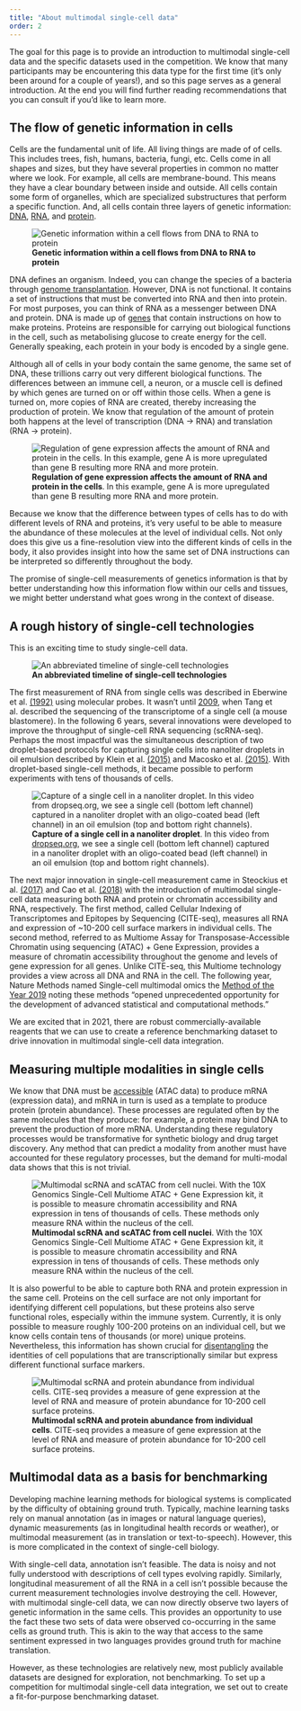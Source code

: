 ```yaml
---
title: "About multimodal single-cell data"
order: 2
---
```

The goal for this page is to provide an introduction to multimodal single-cell data and the specific datasets used in the competition. We know that many participants may be encountering this data type for the first time (it's only been around for a couple of years!), and so this page serves as a general introduction. At the end you will find further reading recommendations that you can consult if you'd like to learn more.

## The flow of genetic information in cells

Cells are the fundamental unit of life. All living things are made of of cells. This includes trees, fish, humans, bacteria, fungi, etc. Cells come in all shapes and sizes, but they have several properties in common no matter where we look. For example, all cells are membrane-bound. This means they have a clear boundary between inside and outside. All cells contain some form of organelles, which are specialized substructures that perform a specific function. And, all cells contain three layers of genetic information: [DNA](https://www.genome.gov/genetics-glossary/Deoxyribonucleic-Acid), [RNA](https://www.genome.gov/genetics-glossary/RNA-Ribonucleic-Acid), and [protein](https://www.genome.gov/genetics-glossary/Protein).

![**Genetic information within a cell flows from DNA to RNA to protein**](../images/central-dogma-large.png)



DNA defines an organism. Indeed, you can change the species of a bacteria through [genome transplantation](https://pubmed.ncbi.nlm.nih.gov/17600181/). However, DNA is not functional. It contains a set of instructions that must be converted into RNA and then into protein. For most purposes, you can think of RNA as a messenger between DNA and protein. DNA is made up of [genes](https://www.genome.gov/genetics-glossary/Gene) that contain instructions on how to make proteins. Proteins are responsible for carrying out biological functions in the cell, such as metabolising glucose to create energy for the cell.  Generally speaking, each protein in your body is encoded by a single gene.

Although all of cells in your body contain the same genome, the same set of DNA, these trillions carry out very different biological functions. The differences between an immune cell, a neuron, or a muscle cell is defined by which genes are turned on or off within those cells. When a gene is turned on, more copies of RNA are created, thereby increasing the production of protein. We know that regulation of the amount of protein both happens at the level of transcription (DNA -> RNA) and translation (RNA -> protein).


![**Regulation of gene expression affects the amount of RNA and protein in the cells**. In this example, gene A is more upregulated than gene B resulting more RNA and more protein.](../images/differing_expression.png)

Because we know that the difference between types of cells has to do with different levels of RNA and proteins, it's very useful to be able to measure the abundance of these molecules at the level of individual cells. Not only does this give us a fine-resolution view into the different kinds of cells in the body, it also provides insight into how the same set of DNA instructions can be interpreted so differently throughout the body.

The promise of single-cell measurements of genetics information is that by better understanding how this information flow within our cells and tissues, we might better understand what goes wrong in the context of disease.

## A rough history of single-cell technologies

This is an exciting time to study single-cell data.

![**An abbreviated timeline of single-cell technologies**](../images/timeline.png)

The first measurement of RNA from single cells was described in Eberwine et al. [(1992)](https://www.pnas.org/content/89/7/3010) using molecular probes. It wasn't until [2009](https://www.ncbi.nlm.nih.gov/pubmed/19349980/), when Tang et al. described the sequencing of the transcriptome of a single cell (a mouse blastomere). In the following 6 years, several innovations were developed to improve the throughput of single-cell RNA sequencing (scRNA-seq). Perhaps the most impactful was the simultaneous description of two droplet-based protocols for capturing single cells into nanoliter droplets in oil emulsion described by Klein et al. [(2015)](https://pubmed.ncbi.nlm.nih.gov/26000487/) and Macosko et al. [(2015)](https://pubmed.ncbi.nlm.nih.gov/26000488/). With droplet-based single-cell methods, it became possible to perform experiments with tens of thousands of cells.

![**Capture of a single cell in a nanoliter droplet**. In this video from [dropseq.org](https://dropseq.org), we see a single cell (bottom left channel) captured in a nanoliter droplet with an oligo-coated bead (left channel) in an oil emulsion (top and bottom right channels).](../images/dropseq.gif)


The next major innovation in single-cell measurement  came in Steockius et al. [(2017)](https://pubmed.ncbi.nlm.nih.gov/28759029/) and Cao et al. [(2018)](https://science.sciencemag.org/content/361/6409/1380) with the introduction of multimodal single-cell data measuring both RNA and protein or chromatin accessibility and RNA, respectively. The first method, called Cellular Indexing of Transcriptomes and Epitopes by Sequencing (CITE-seq), measures all RNA and expression of ~10-200 cell surface markers in individual cells. The second method, referred to as Multiome Assay for Transposase-Accessible Chromatin using sequencing (ATAC) + Gene Expression, provides a measure of chromatin accessibility throughout the genome and levels of gene expression for all genes. Unlike CITE-seq, this Multiome technology provides a view across all DNA and RNA in the cell. The following year, Nature Methods named Single-cell multimodal omics the [Method of the Year 2019](https://www.nature.com/articles/s41592-019-0703-5) noting these methods "opened unprecedented opportunity for the development of advanced statistical and computational methods."

We are excited that in 2021, there are robust commercially-available reagents that we can use to create a reference benchmarking dataset to drive innovation in multimodal single-cell data integration.


## Measuring multiple modalities in single cells
We know that DNA must be [accessible](https://www.nature.com/articles/s43586-020-00008-9) (ATAC data) to produce mRNA (expression data), and mRNA in turn is used as a template to produce protein (protein abundance). These processes are regulated often by the same molecules that they produce: for example, a protein may bind DNA to prevent the production of more mRNA. Understanding these regulatory processes would be transformative for synthetic biology and drug target discovery. Any method that can predict a modality from another must have accounted for these regulatory processes, but the demand for multi-modal data shows that this is not trivial.

![**Multimodal scRNA and scATAC from cell nuclei**. With the 10X Genomics Single-Cell Multiome ATAC + Gene Expression kit, it is possible to measure chromatin accessibility and RNA expression in tens of thousands of cells. These methods only measure RNA within the nucleus of the cell.](../images/ATAC-seq.svg)

It is also powerful to be able to capture both RNA and protein expression in the same cell. Proteins on the cell surface are not only important for identifying different cell populations, but these proteins also serve functional roles, especially within the immune system. Currently, it is only possible to measure roughly 100-200 proteins on an individual cell, but we know cells contain tens of thousands (or more) unique proteins. Nevertheless, this information has shown crucial for [disentangling](https://www.cell.com/cell/fulltext/S0092-8674(21)00583-3) the identities of cell populations that are transcriptionally similar but express different functional surface markers.

![**Multimodal scRNA and protein abundance from individual cells**. CITE-seq provides a measure of gene expression at the level of RNA and measure of protein abundance for 10-200 cell surface proteins.](../images/CITE-seq.svg)

## Multimodal data as a basis for benchmarking

Developing machine learning methods for biological systems is complicated by the difficulty of obtaining ground truth. Typically, machine learning tasks rely on manual annotation (as in images or natural language queries), dynamic measurements (as in longitudinal health records or weather), or multimodal measurement (as in translation or text-to-speech). However, this is more complicated in the context of single-cell biology.

With single-cell data, annotation isn't feasible. The data is noisy and not fully understood with descriptions of cell types evolving rapidly. Similarly, longitudinal measurement of all the RNA in a cell isn't possible because the current measurement technologies involve destroying the cell. However, with multimodal single-cell data, we can now directly observe two layers of genetic information in the same cells. This provides an opportunity to use the fact these two sets of data were observed co-occurring in the same cells as ground truth. This is akin to the way that access to the same sentiment expressed in two languages provides ground truth for machine translation.

However, as these technologies are relatively new, most publicly available datasets are designed for exploration, not benchmarking. To set up a competition for multimodal single-cell data integration, we set out to create a fit-for-purpose benchmarking dataset.
